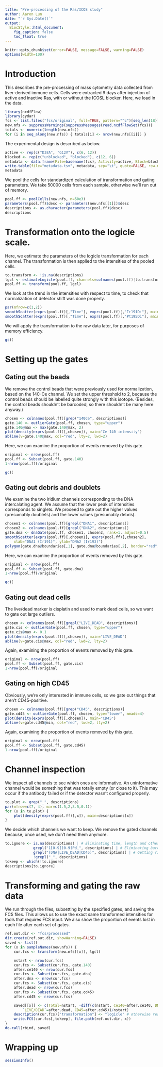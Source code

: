```yaml
---
title: "Pre-processing of the Ras/ICOS study"
author: Aaron Lun
date: "`r Sys.Date()`"
output:
  BiocStyle::html_document:
    fig_caption: false
    toc_float: true
---
```


```r
knitr::opts_chunk$set(error=FALSE, message=FALSE, warning=FALSE)
options(width=100)
```

# Introduction

This describes the pre-processing of mass cytometry data collected from liver-derived immune cells.
Cells were extracted 9 days after injection of active and inactive Ras, with or without the ICOSL blocker.
Here, we load in the data.

```r
library(ncdfFlow)
library(cydar)
fcs <- list.files("fcs/original", full=TRUE, pattern="^c")[seq_len(18)]
new.nfs <- suppressWarnings(suppressMessages(read.ncdfFlowSet(fcs)))
totals <- numeric(length(new.nfs))
for (i in seq_along(new.nfs)) { totals[i] <- nrow(new.nfs[[i]]) }
```

The experimental design is described as below.

```r
active <- rep(c("D38A", "G12V"), c(6, 12))
blocked <- rep(c("unblocked", "blocked"), c(12, 6))
metadata <- data.frame(File=basename(fcs), Activity=active, Block=blocked)
write.table(file="metadata.tsv", metadata, sep="\t", quote=FALSE, row.names=FALSE)
metadata
```

We pool the cells for standardized calculation of transformation and gating parameters.
We take 50000 cells from each sample, otherwise we'll run out of memory.

```r
pool.ff <- poolCells(new.nfs, n=50e3)
parameters(pool.ff)$desc <- parameters(new.nfs[[1]])$desc
descriptions <- as.character(parameters(pool.ff)$desc)
descriptions
```

# Transformation onto the logicle scale.

Here, we estimate the parameters of the logicle transformation for each channel.
The transformation is then applied to the intensities of the pooled cells.

```r
to.transform <- !is.na(descriptions)
lgcl <- estimateLogicle(pool.ff, channels=colnames(pool.ff)[to.transform], type='data')
pool.ff <- transform(pool.ff, lgcl)
```

We look at the trend in the intensities with respect to time, to check that normalization of detector shift was done properly.

```r
par(mfrow=c(1,2))
smoothScatter(exprs(pool.ff)[,"Time"], exprs(pool.ff)[,"Ir191Di"], main="DNA")
smoothScatter(exprs(pool.ff)[,"Time"], exprs(pool.ff)[,"Pt195Di"], main="Dead")
```

We will apply the transformation to the raw data later, for purposes of memory efficiency.

```r
gc()
```

# Setting up the gates

## Gating out the beads

We remove the control beads that were previously used for normalization, based on the 140-Ce channel.
We set the upper threshold to 2, because the control beads should be labelled quite strongly with this isotope.
(Besides, the control beads shouldn't be barcoded, so there shouldn't be many here anyway.)

```r
chosen <- colnames(pool.ff)[grep("140Ce", descriptions)]
gate.140 <- outlierGate(pool.ff, chosen, type="upper")
gate.140@max <- max(gate.140@max, 2)
plot(density(exprs(pool.ff)[,chosen]), main="Ce-140 intensity")
abline(v=gate.140@max, col="red", lty=2, lwd=2)
```

Here, we can examine the proportion of events removed by this gate.

```r
original <- nrow(pool.ff)
pool.ff <- Subset(pool.ff, gate.140)
1-nrow(pool.ff)/original
```

```r
gc()
```

## Gating out debris and doublets

We examine the two iridium channels corresponding to the DNA intercalating agent.
We assume that the lower peak of intensities corresponds to singlets.
We proceed to gate out the higher values (presumably doublets) and the lower values (presumably debris).

```r
chosen1 <- colnames(pool.ff)[grepl("DNA1", descriptions)]
chosen2 <- colnames(pool.ff)[grepl("DNA2", descriptions)]
gate.dna <- dnaGate(pool.ff, chosen1, chosen2, rank=1, adjust=0.5)
smoothScatter(exprs(pool.ff)[,chosen1], exprs(pool.ff)[,chosen2],
    xlab="DNA1 (Ir191)", ylab="DNA2 (Ir193)")
polygon(gate.dna@boundaries[,1], gate.dna@boundaries[,2], border="red", lwd=2)
```

Here, we can examine the proportion of events removed by this gate.

```r
original <- nrow(pool.ff)
pool.ff <- Subset(pool.ff, gate.dna)
1-nrow(pool.ff)/original
```

```r
gc()
```

## Gating out dead cells

The live/dead marker is cisplatin and used to mark dead cells, so we want to gate out large outliers.

```r
chosen <- colnames(pool.ff)[grepl("LIVE_DEAD", descriptions)]
gate.cis <- outlierGate(pool.ff, chosen, type="upper")
gate.cis@max <- 0.1
plot(density(exprs(pool.ff)[,chosen]), main="LIVE_DEAD")
abline(v=gate.cis@max, col="red", lwd=2, lty=2)
```

Again, examining the proportion of events removed by this gate.

```r
original <- nrow(pool.ff)
pool.ff <- Subset(pool.ff, gate.cis)
1-nrow(pool.ff)/original
```

## Gating on high CD45

Obviously, we're only interested in immune cells, so we gate out things that aren't CD45-positive.

```r
chosen <- colnames(pool.ff)[grep("CD45", descriptions)]
gate.cd45 <- outlierGate(pool.ff, chosen, type="lower", nmads=4)
plot(density(exprs(pool.ff)[,chosen]), main="CD45")
abline(v=gate.cd45@min, col="red", lwd=2, lty=2)
```

Again, examining the proportion of events removed by this gate.

```r
original <- nrow(pool.ff)
pool.ff <- Subset(pool.ff, gate.cd45)
1-nrow(pool.ff)/original
```

# Channel inspection

We inspect all channels to see which ones are informative.
An uninformative channel would be something that was totally empty (or close to it).
This may occur if the antibody failed or if the detector wasn't configured properly. 

```r
to.plot <- grep("_", descriptions)
par(mfrow=c(7, 4), mar=c(1.5,2,3.5,0.1))
for (x in to.plot) {
    plot(density(exprs(pool.ff)[,x]), main=descriptions[x])
}
```

We decide which channels we want to keep.
We remove the gated channels because, once used, we don't need them anymore.

```r
to.ignore <- is.na(descriptions) | # Eliminating time, length and other features.
             grepl("1[0-9][0-9]Pd_", descriptions) | # Eliminating barcodes.
             grepl("(DNA|LIVE_DEAD|CD45)", descriptions) | # Getting rid of QC things.
             !grepl("_", descriptions)
tokeep <- which(!to.ignore)
descriptions[to.ignore]
```

# Transforming and gating the raw data

We run through the files, subsetting by the specified gates, and saving the FCS files.
This allows us to use the exact same transformed intensities for tools that requires FCS input.
We also show the proportion of events lost in each file after each set of gates.

```r
ref.out.dir <- "fcs/processed"
dir.create(ref.out.dir, showWarning=FALSE)
saved <- list()
for (x in sampleNames(new.nfs)) {
    cur.fcs <- transform(new.nfs[[x]], lgcl)

    nstart <- nrow(cur.fcs)
    cur.fcs <- Subset(cur.fcs, gate.140)
    after.ce140 <- nrow(cur.fcs) 
    cur.fcs <- Subset(cur.fcs, gate.dna)
    after.dna <- nrow(cur.fcs)
    cur.fcs <- Subset(cur.fcs, gate.cis)
    after.dead <- nrow(cur.fcs)
    cur.fcs <- Subset(cur.fcs, gate.cd45)
    after.cd45 <- nrow(cur.fcs)

    saved[[x]] <- c(Total=nstart, -diff(c(nstart, Ce140=after.ce140, DNA=after.dna, 
        `LIVE/DEAD`=after.dead, CD45=after.cd45))/nstart)
    description(cur.fcs)["transformation"] <- "logicle" # otherwise read.FCS doesn't like it.
    write.FCS(cur.fcs[,tokeep], file.path(ref.out.dir, x))
} 
do.call(rbind, saved)
```

# Wrapping up 

```r
sessionInfo()
```
